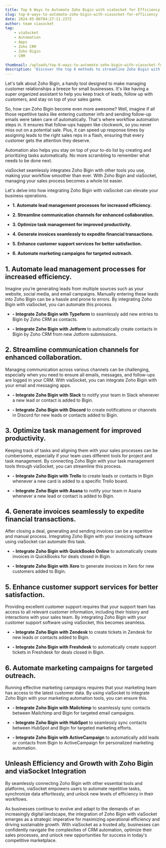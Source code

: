 ```yaml
---
title: Top 6 Ways to Automate Zoho Bigin with viaSocket for Efficiency
slug: top-6-ways-to-automate-zoho-bigin-with-viasocket-for-efficiency
date: 2024-05-06T04:27:11.237Z
author: team viasocket
tag:
    - viaSocket
    - Automation
    - Apps
    - Zoho CRM
    - Zoho Bigin
    - CRM

thumbnail: /uploads/top-6-ways-to-automate-zoho-bigin-with-viasocket-for-efficiency.png
description: 'Discover the top 6 methods to streamline Zoho Bigin with viaSocket for enhanced productivity and efficiency.'
---
```


Let's talk about Zoho Bigin, a handy tool designed to make managing customer relationships a breeze for small businesses. It's like having a super organized assistant to help you keep track of leads, follow up with customers, and stay on top of your sales game.

So, how can Zoho Bigin become even more awesome? Well, imagine if all those repetitive tasks like entering customer info and sending follow-up emails were taken care of automatically. That's where workflow automation steps in. It ensures that follow-ups happen like clockwork, so you never miss out on a potential sale. Plus, it can speed up response times by assigning leads to the right sales reps in a flash, ensuring that every customer gets the attention they deserve.

Automation also helps you stay on top of your to-do list by creating and prioritizing tasks automatically. No more scrambling to remember what needs to be done next.

viaSocket seamlessly integrates Zoho Bigin with other tools you use, making your workflow smoother than ever. With Zoho Bigin and viaSocket, managing your sales process becomes a whole lot easier.

Let's delve into how integrating Zoho Bigin with viaSocket can elevate your business operations.

-   **1. Automate lead management processes for increased efficiency.**

-   **2. Streamline communication channels for enhanced collaboration.**

-   **3. Optimize task management for improved productivity.**

-   **4. Generate invoices seamlessly to expedite financial transactions.**

-   **5. Enhance customer support services for better satisfaction.**

-   **6. Automate marketing campaigns for targeted outreach.**

## 1. Automate lead management processes for increased efficiency.<a id="1-automate-lead-management-processes-for-increased-efficiency"></a>

Imagine you’re generating leads from multiple sources such as your website, social media, and email campaigns. Manually entering these leads into Zoho Bigin can be a hassle and prone to errors. By integrating Zoho Bigin with viaSocket, you can automate this process.

-   **- Integrate Zoho Bigin with Typeform** to seamlessly add new entries to Bigin by Zoho CRM as contacts.

-   **- Integrate Zoho Bigin with Jotform** to automatically create contacts in Bigin by Zoho CRM from new Jotform submissions.

## 2. Streamline communication channels for enhanced collaboration.<a id="2-streamline-communication-channels-for-enhanced-collaboration"></a>

Managing communication across various channels can be challenging, especially when you need to ensure all emails, messages, and follow-ups are logged in your CRM. With viaSocket, you can integrate Zoho Bigin with your email and messaging apps.

-   **- Integrate Zoho Bigin with Slack** to notify your team in Slack whenever a new lead or contact is added to Bigin.

-   **- Integrate Zoho Bigin with Discord** to create notifications or channels in Discord for new leads or contacts added to Bigin.

## 3. Optimize task management for improved productivity.<a id="3-optimize-task-management-for-improved-productivity"></a>

Keeping track of tasks and aligning them with your sales processes can be cumbersome, especially if your team uses different tools for project and task management. By connecting Zoho Bigin with your task management tools through viaSocket, you can streamline this process.

-   **- Integrate Zoho Bigin with Trello** to create leads or contacts in Bigin whenever a new card is added to a specific Trello board.

-   **- Integrate Zoho Bigin with Asana** to notify your team in Asana whenever a new lead or contact is added to Bigin.

## 4. Generate invoices seamlessly to expedite financial transactions.<a id="4-generate-invoices-seamlessly-to-expedite-financial-transactions"></a>

After closing a deal, generating and sending invoices can be a repetitive and manual process. Integrating Zoho Bigin with your invoicing software using viaSocket can automate this task.

-   **- Integrate Zoho Bigin with QuickBooks Online** to automatically create invoices in QuickBooks for deals closed in Bigin.

-   **- Integrate Zoho Bigin with Xero** to generate invoices in Xero for new customers added to Bigin.

## 5. Enhance customer support services for better satisfaction.<a id="5-enhance-customer-support-services-for-better-satisfaction"></a>

Providing excellent customer support requires that your support team has access to all relevant customer information, including their history and interactions with your sales team. By integrating Zoho Bigin with your customer support software using viaSocket, this becomes seamless.

-   **- Integrate Zoho Bigin with Zendesk** to create tickets in Zendesk for new leads or contacts added to Bigin.

-   **- Integrate Zoho Bigin with Freshdesk** to automatically create support tickets in Freshdesk for deals closed in Bigin.

## 6. Automate marketing campaigns for targeted outreach.<a id="6-automate-marketing-campaigns-for-targeted-outreach"></a>

Running effective marketing campaigns requires that your marketing team has access to the latest customer data. By using viaSocket to integrate Zoho Bigin with your marketing automation tools, you can ensure this.

-   **- Integrate Zoho Bigin with Mailchimp** to seamlessly sync contacts between Mailchimp and Bigin for targeted email campaigns.

-   **- Integrate Zoho Bigin with HubSpot** to seamlessly sync contacts between HubSpot and Bigin for targeted marketing efforts.

-   **- Integrate Zoho Bigin with ActiveCampaign** to automatically add leads or contacts from Bigin to ActiveCampaign for personalized marketing automation.

## Unleash Efficiency and Growth with Zoho Bigin and viaSocket Integration<a id="unleash-efficiency-and-growth-with-zoho-bigin-and-viasocket-integration"></a>

By seamlessly connecting Zoho Bigin with other essential tools and platforms, viaSocket empowers users to automate repetitive tasks, synchronize data effortlessly, and unlock new levels of efficiency in their workflows.

As businesses continue to evolve and adapt to the demands of an increasingly digital landscape, the integration of Zoho Bigin with viaSocket emerges as a strategic imperative for maximizing operational efficiency and driving sustainable growth. With viaSocket as a trusted ally, businesses can confidently navigate the complexities of CRM automation, optimize their sales processes, and unlock new opportunities for success in today's competitive marketplace.
